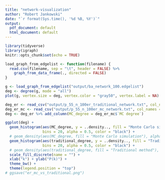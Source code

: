 ```yaml
---
title: "network-visualization"
author: "Robert Jankowski"
date: "`r format(Sys.time(), '%d %B, %Y')`"
output:
  pdf_document: default
  html_document: default
---
```


```r
library(tidyverse)
library(igraph)
knitr::opts_chunk$set(echo = TRUE)
```

```r
load_graph_from_edgelist <- function(filename) {
  read.csv(filename, sep = "\t", header = FALSE) %>%
    graph_from_data_frame(., directed = FALSE)
}

g <- load_graph_from_edgelist("output/ba_network_100.edgelist")
deg <- degree(g, mode = "all")
plot(g, vertex.size = deg, vertex.color = "gray50", vertex.label = NA)
```


```r
deg_er <- read_csv("output/p_55_n_100er_traditional_network.txt", col_names = c("traditional_degree"))
deg_er_mc <- read_csv("output/p_55_n_100er_mc_network.txt", col_names = c("MC degree"))
deg <- deg_er %>% add_column(MC_degree = deg_er_mc$`MC degree`)

ggplot(deg) +
  geom_histogram(aes(MC_degree, y = ..density.., fill = "Monte Carlo simulation"), 
                 bins = 20, alpha = 0.5, color = "black") +
  # geom_density(aes(MC_degree, fill = "Monte Carlo simulation"), alpha = 0.6) + 
  geom_histogram(aes(traditional_degree, y = ..density.., fill = "Traditional method"), 
                 bins = 20, alpha = 0.5, color = "black") +
  # geom_density(aes(traditional_degree, fill = "Traditional method"), alpha = 0.6) + 
  scale_fill_discrete(name = "") +
  xlab("k") + ylab("P(k)") + 
  theme_bw() +
  theme(legend.position = "top")
# ggsave("er_mc_vs_traditional.png")
```

